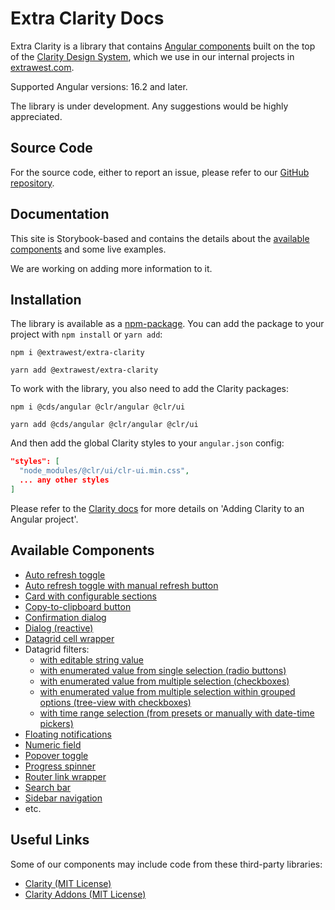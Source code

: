 
<style>
  { docsStylePatch }
</style>

<Meta title="Overview/Getting Started" />

# Extra Clarity Docs

Extra Clarity is a library that contains [Angular components](#available-components) built on the top of the
[Clarity Design System](https://clarity.design), which we use in our internal projects in
[extrawest.com](https://extrawest.com).

Supported Angular versions: 16.2 and later.

The library is under development. Any suggestions would be highly appreciated.

## Source Code

For the source code, either to report an issue, please refer to our
[GitHub repository](https://github.com/extrawest/extra-clarity).

## Documentation

This site is Storybook-based and contains the details about the [available components](#available-components)
and some live examples.

We are working on adding more information to it.

## Installation

The library is available as a [npm-package](https://www.npmjs.com/package/@extrawest/extra-clarity).
You can add the package to your project with `npm install` or `yarn add`:

```shell
npm i @extrawest/extra-clarity
```
```shell
yarn add @extrawest/extra-clarity
```

To work with the library, you also need to add the Clarity packages:

```shell
npm i @cds/angular @clr/angular @clr/ui
```
```shell
yarn add @cds/angular @clr/angular @clr/ui
```

And then add the global Clarity styles to your `angular.json` config:

```json
"styles": [
  "node_modules/@clr/ui/clr-ui.min.css",
  ... any other styles
]
```

Please refer to the [Clarity docs](https://clarity.design/documentation/get-started)
for more details on 'Adding Clarity to an Angular project'.

## Available Components

* [Auto refresh toggle](/story/components-auto-refresh--auto-refresh-story)
* [Auto refresh toggle with manual refresh button](/story/components-auto-refresh-group--auto-refresh-group-story)
* [Card with configurable sections](/docs/components-card-overview--docs)
* [Copy-to-clipboard button](/docs/components-button-copy-to-clipboard--overview)
* [Confirmation dialog](/story/components-confirmation-dialog--confirmation-dialog-story)
* [Dialog (reactive)](/docs/components-dialog-overview--docs)
* [Datagrid cell wrapper](/docs/components-datagrid-cell-wrapper--overview)
* Datagrid filters:
  * [with editable string value](
      /docs/components-datagrid-filters-string-filter--overview)
  * [with enumerated value from single selection (radio buttons)](
      /docs/components-datagrid-filters-enum-single-value-filter--overview)
  * [with enumerated value from multiple selection (checkboxes)](
      /docs/components-datagrid-filters-enum-multi-value-filter--overview)
  * [with enumerated value from multiple selection within grouped options (tree-view with checkboxes)](
      /docs/components-datagrid-filters-enum-grouped-value-filter--overview)
  * [with time range selection (from presets or manually with date-time pickers)](
      /docs/components-datagrid-filters-time-range-filter--overview)
* [Floating notifications](/story/components-notification--notification-story)
* [Numeric field](/story/components-numeric-field--numeric-field-story)
* [Popover toggle](/story/components-popover-toggle--overview)
* [Progress spinner](/story/components-progress-spinner--progress-spinner-story)
* [Router link wrapper](/docs/components-router-link-wrapper--overview)
* [Search bar](/story/components-search-bar--overview)
* [Sidebar navigation](/docs/components-sidebar-navigation--overview)
* etc.

## Useful Links

Some of our components may include code from these third-party libraries:
* [Clarity (MIT License)](https://clarity.design)
* [Clarity Addons (MIT License)](https://porscheinformatik.github.io/clarity-addons/documentation/latest/get-started)
